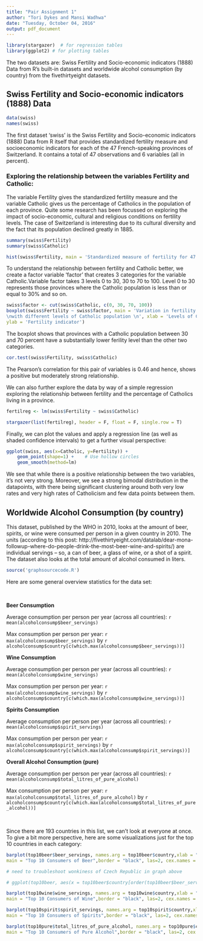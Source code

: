 ```yaml
---
title: "Pair Assignment 1"
author: "Tori Dykes and Mansi Wadhwa"
date: "Tuesday, October 04, 2016"
output: pdf_document
---
```


```r

library(stargazer)  # for regression tables
library(ggplot2) # for plotting tables

```


The two datasets are: Swiss Fertility and Socio-economic indicators (1888) Data from R's built-in datasets and worldwide alcohol consumption (by country) from the fivethirtyeight datasets. 


## Swiss Fertility and Socio-economic indicators (1888) Data

```r
data(swiss)
names(swiss)
```

The first dataset 'swiss' is the Swiss Fertility and Socio-economic indicators (1888) Data from R itself that provides standardized fertility measure and socioeconomic indicators for each of the 47 French-speaking provinces of Switzerland. It contains a total of 47 observations and 6 variables (all in percent).

### Exploring the relationship between the variables Fertility and Catholic:

The variable Fertility gives the standardized fertility measure and the variable Catholic gives us the percentage of Catholics in the population of each province. Quite some research has been focussed on exploring the impact of socio-economic, cultural and religious conditions on fertility levels. The case of Switzerland is interesting due to its cultural diversity and the fact that its population declined greatly in 1885.
 
```r
summary(swiss$Fertility)
summary(swiss$Catholic)

hist(swiss$Fertility, main = 'Standardized measure of fertility for 47 Swiss provinces in 1888')
```

To understand the relationship between fertility and Catholic better, we create a factor variable 'factor' that creates 3 categories for the variable Catholic.Variable factor takes 3 levels 0 to 30, 30 to 70 to 100. Level 0 to 30 represents those provinces where the Catholic population is less than or equal to 30% and so on. 

```r
swiss$factor <- cut(swiss$Catholic, c(0, 30, 70, 100))
boxplot(swiss$Fertility ~ swiss$factor, main = 'Variation in fertility across provinces
\nwith different levels of Catholic population \n', xlab = 'Levels of Catholic population', 
ylab = 'Fertility indicator')

```

The boxplot shows that provinces with a Catholic population between 30 and 70 percent have a substantially lower ferility level than the other two categories. 

```r
cor.test(swiss$Fertility, swiss$Catholic)

```
The Pearson's correlation for this pair of variables is 0.46 and hence, shows a positive but moderately strong relationship.

We can also further explore the data by way of a simple regression exploring the relationship between fertility and the percentage of Catholics living in a province.

```r

fertilreg <- lm(swiss$Fertility ~ swiss$Catholic)

stargazer(list(fertilreg), header = F, float = F, single.row = T)

```

Finally, we can plot the values and apply a regression line (as well as shaded confidence intervals) to get a further visual perspective:


```r

ggplot(swiss, aes(x=Catholic, y=Fertility)) +
    geom_point(shape=1) +    # Use hollow circles
    geom_smooth(method=lm)

```

We see that while there is a positive relationship between the two variables, it's not very strong. Moreover, we see a strong bimodal distribution in the datapoints, with there being significant clustering around both very low rates and very high rates of Catholicism and few data points between them. 

## Worldwide Alcohol Consumption (by country)

This dataset, published by the WHO in 2010, looks at the amount of beer, spirits, or wine were consumed per person in a given country in 2010. The units (according to this post: http://fivethirtyeight.com/datalab/dear-mona-followup-where-do-people-drink-the-most-beer-wine-and-spirits/) are individual servings -- so, a can of beer, a glass of wine, or a shot of a spirit. The dataset also looks at the total amount of alcohol consumed in liters. 

```r
source('graphsourcecode.R')
```


Here are some general overview statistics for the data set:

&nbsp;

**Beer Consumption**

Average consumption per person per year (across all countries): `r mean(alcoholconsump$beer_servings)`

Max consumption per person per year: `r max(alcoholconsump$beer_servings)` by `r alcoholconsump$country[c(which.max(alcoholconsump$beer_servings))]`

**Wine Consumption**

Average consumption per person per year (across all countries): `r mean(alcoholconsump$wine_servings)`

Max consumption per person per year: `r max(alcoholconsump$wine_servings)` by `r alcoholconsump$country[c(which.max(alcoholconsump$wine_servings))]`

**Spirits Consumption**

Average consumption per person per year (across all countries): `r mean(alcoholconsump$spirit_servings)`

Max consumption per person per year: `r max(alcoholconsump$spirit_servings)` by `r alcoholconsump$country[c(which.max(alcoholconsump$spirit_servings))]`

**Overall Alcohol Consumption (pure)**

Average consumption per person per year (across all countries): `r mean(alcoholconsump$total_litres_of_pure_alcohol)`

Max consumption per person per year: `r max(alcoholconsump$total_litres_of_pure_alcohol)` by `r alcoholconsump$country[c(which.max(alcoholconsump$total_litres_of_pure_alcohol))]`


&nbsp;

Since there are 193 countries in this list, we can't look at everyone at once. To give a bit more perspective, here are some visualizations just for the top 10 countries in each category:

```r


barplot(top10beer$beer_servings, names.arg = top10beer$country,xlab = "", ylab = "Beer Servings",col = "gray",
main = "Top 10 Consumers of Beer",border = "black", las=2, cex.names = .6)

```

```r

# need to troubleshoot wonkiness of Czech Republic in graph above

# ggplot(top10beer, aes(x = top10beer$country[order(top10beer$beer_servings)], y = top10beer$beer_servings)) + geom_bar(stat = "identity") --> keeping this here for future reference; Tori can't get this to work properly but maybe will troubleshoot it later

```

```r



barplot(top10wine$wine_servings, names.arg = top10wine$country,xlab = "", ylab = "Wine Servings",col = "gray",
main = "Top 10 Consumers of Wine",border = "black", las=2, cex.names = .6)

```


```r


barplot(top10spirit$spirit_servings, names.arg = top10spirit$country,xlab = "", ylab = "Spirit Servings",col = "gray",
main = "Top 10 Consumers of Spirits",border = "black", las=2, cex.names = .6)

```

```r


barplot(top10pure$total_litres_of_pure_alcohol, names.arg = top10pure$country,xlab = "", ylab = "Consumption (Liters)",col = "gray",
main = "Top 10 Consumers of Pure Alcohol",border = "black", las=2, cex.names = .6)

```